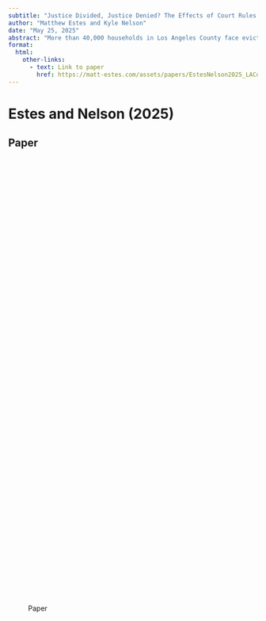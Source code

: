 ```yaml
---
subtitle: "Justice Divided, Justice Denied? The Effects of Court Rules on Eviction Outcomes in Los Angeles County"
author: "Matthew Estes and Kyle Nelson"
date: "May 25, 2025"
abstract: "More than 40,000 households in Los Angeles County face eviction each year. Pursuing policies that reduce the number of evictions is of growing importance to state and local policymakers, but the causes and consequences of eviction are poorly understood. By collecting eviction docket records and linking them to administrative data, we are able to study an important institutional determinant of eviction in LA County: how courts assign cases. Because eviction cases are assigned to courthouses based on a unique spatial assignment rule, we test the effect of court assignment on default eviction probability using a regression discontinuity design. We show that courthouse assignment can increase the probability of default eviction by 0.7–23.1 percentage points."
format: 
  html: 
    other-links: 
      - text: Link to paper
        href: https://matt-estes.com/assets/papers/EstesNelson2025_LACountyEvictions.pdf
---
```


# Estes and Nelson (2025) {#sec-Estes-Nelson-2025}

## Paper

![Paper](C:/Users/maryd/OneDrive/UW%20Madison/Research/Housing%20Book/Papers/EstesNelson2025_LACountyEvictions.pdf){width="750px" height="900px"}
